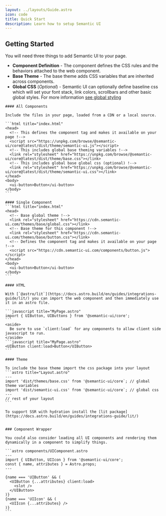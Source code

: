 ```yaml
---
layout: ../layouts/Guide.astro
icon: code
title: Quick Start
description: Learn how to setup Semantic UI
---
```


## Getting Started

You will need three things to add Semantic UI to your page.

* **Component Definition** - The component defines the CSS rules and the behaviors attached to the web component.
* **Base Theme** - The base theme adds CSS variables that are inherited across components.
* **Global CSS** (*Optional*) - Semantic UI can optionally define baseline css which will set your font stack, link colors, scrollbars and other basic global styles. For more information [see global styling](/global-styling)

<Tabs>
  <TabItem label="HTML">

    #### All Components

    Include the files in your page, loaded from a CDN or a local source.

    ```html title="index.html"
    <head>
      <!-- This defines the component tag and makes it available on your page !-->
      <script src="https://unpkg.com/browse/@semantic-ui/core@latest/dist/theme/semantic-ui.js"></script>
      <!-- This includes global base theming variables !-->
      <link rel="stylesheet" href="https://unpkg.com/browse/@semantic-ui/core@latest/dist/theme/base.css"></link>
      <!-- This includes global base global css (optional) !-->
      <link rel="stylesheet" href="https://unpkg.com/browse/@semantic-ui/core@latest/dist/theme/semantic-ui.css"></link>
    </head>
    <body>
      <ui-button>Button</ui-button>
    </body>
    ```

    #### Single Component
    ```html title="index.html"
    <head>
      <!-- Base global theme !-->
      <link rel="stylesheet" href="https://cdn.semantic-ui.com/themes/base/global.css"></link>
      <!-- Base theme for this component !-->
      <link rel="stylesheet" href="https://cdn.semantic-ui.com/themes/base/button.css"></link>
      <!-- Defines the component tag and makes it available on your page !-->
      <script src="https://cdn.semantic-ui.com/components/button.js"></script>
    </head>
    <body>
      <ui-button>Button</ui-button>
    </body>
    ```
  </TabItem>
  <TabItem label="Astro">


    #### HTML

    With [`@astro/lit`](https://docs.astro.build/en/guides/integrations-guide/lit/) you can import the web component and then immediately use it in an astro file.

    ```javascript title="MyPage.astro"
    import { UIButton, UIButtons } from '@semantic-ui/core';
    ```
    <aside>
      Be sure to use `client:load` for any components to allow client side javascript to run.
    </aside>
    ```javascript title="MyPage.astro"
    <UIButton client:load>Button</UIButton>
    ```

    #### Theme

    To include the base theme import the css package into your layout
    ```astro title="Layout.astro"
    ---
    import 'dist/themes/base.css' from '@semantic-ui/core`; // global theme variables
    import 'dist/semantic-ui.css' from '@semantic-ui/core`; // global css
    ---
    // rest of your layout
    ```

    To support SSR with hydration install the [lit package](https://docs.astro.build/en/guides/integrations-guide/lit/)


    ### Component Wrapper

    You could also consider loading all UI components and rendering them dynamically in a component to simplify things.

    ```astro components/UIComponent.astro
    ---
    import { UIButton, UIIcon } from '@semantic-ui/core';
    const { name, attributes } = Astro.props;
    ---

    {name === 'UIButton' && (
      <UIButton {...attributes} client:load>
        <slot />
      </UIButton>
    )}
    {name === 'UIIcon' && (
      <UIIcon {...attributes} />
    )}
    ```

  </TabItem>

</Tabs>

